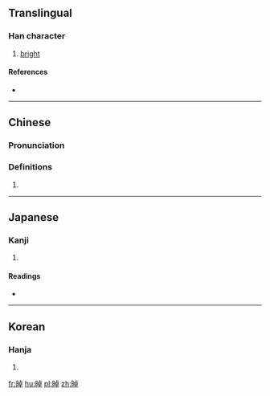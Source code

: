 ==Translingual==

===Han character===
{{Han char|rn=72|rad=日|as=08|sn=12|four=|canj=日卜日十 (AYAJ)|ids=⿰[[日]][[卓]]}}

# [[bright]]

====References====
* {{Han ref|kx=0496.230|dkj=13976|dj=0862.080|hdz=21518.060|uh=666B|ud=26219}}

----

==Chinese==
{{zh-forms}}

===Pronunciation===
{{zh-pron
|m=zhuó
|c=zoek3
|mc=y
|oc=y
|ma=
|cat=a
}}

===Definitions===
# {{rfdef|lang=zh}}

----

==Japanese==

===Kanji===
{{ja-kanji|grade=|rs=日08}}

# {{defn|lang=ja|sort=日08}}

====Readings====
* {{ja-readings|on=[[たく]] (taku)|kun=[[あきらか]] (akiraka)}}

----

==Korean==

===Hanja===
{{ko-hanja|hangeul=탁|eumhun=|rv=tak|mr=t'ak|y=thak}}

# {{defn|lang=ko|sort=日08}}

[[fr:晫]]
[[hu:晫]]
[[pl:晫]]
[[zh:晫]]
